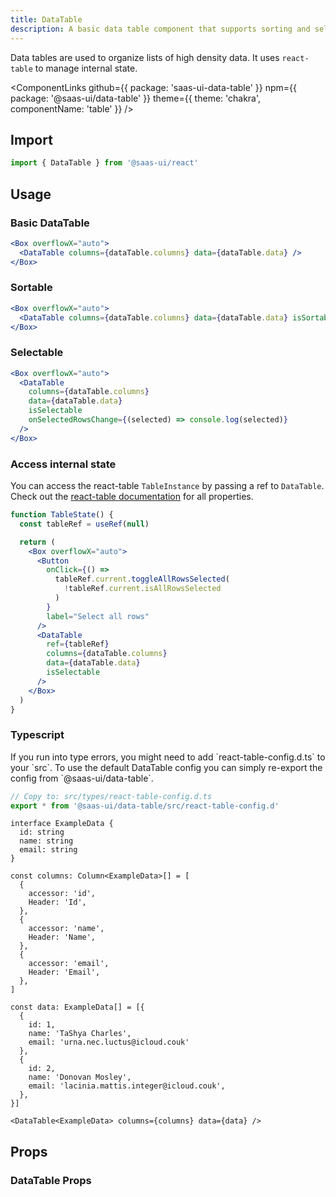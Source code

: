 ```yaml
---
title: DataTable
description: A basic data table component that supports sorting and selections.
---
```


Data tables are used to organize lists of high density data.
It uses `react-table` to manage internal state.

<ComponentLinks
  github={{ package: 'saas-ui-data-table' }}
  npm={{ package: '@saas-ui/data-table' }}
  theme={{ theme: 'chakra', componentName: 'table' }}
/>

## Import

```ts
import { DataTable } from '@saas-ui/react'
```

## Usage

### Basic DataTable

```jsx
<Box overflowX="auto">
  <DataTable columns={dataTable.columns} data={dataTable.data} />
</Box>
```

### Sortable

```jsx
<Box overflowX="auto">
  <DataTable columns={dataTable.columns} data={dataTable.data} isSortable />
</Box>
```

### Selectable

```jsx
<Box overflowX="auto">
  <DataTable
    columns={dataTable.columns}
    data={dataTable.data}
    isSelectable
    onSelectedRowsChange={(selected) => console.log(selected)}
  />
</Box>
```

### Access internal state

You can access the react-table `TableInstance` by passing a ref to `DataTable`.
Check out the [react-table documentation](https://react-table-v7.tanstack.com/docs/api/useTable#instance-properties) for all properties.

```jsx
function TableState() {
  const tableRef = useRef(null)

  return (
    <Box overflowX="auto">
      <Button
        onClick={() =>
          tableRef.current.toggleAllRowsSelected(
            !tableRef.current.isAllRowsSelected
          )
        }
        label="Select all rows"
      />
      <DataTable
        ref={tableRef}
        columns={dataTable.columns}
        data={dataTable.data}
        isSelectable
      />
    </Box>
  )
}
```

### Typescript

<Info>
  If you run into type errors, you might need to add `react-table-config.d.ts`
  to your `src`. To use the default DataTable config you can simply re-export
  the config from `@saas-ui/data-table`.
</Info>

```ts
// Copy to: src/types/react-table-config.d.ts
export * from '@saas-ui/data-table/src/react-table-config.d'
```

```tsx
interface ExampleData {
  id: string
  name: string
  email: string
}

const columns: Column<ExampleData>[] = [
  {
    accessor: 'id',
    Header: 'Id',
  },
  {
    accessor: 'name',
    Header: 'Name',
  },
  {
    accessor: 'email',
    Header: 'Email',
  },
]

const data: ExampleData[] = [{
  {
    id: 1,
    name: 'TaShya Charles',
    email: 'urna.nec.luctus@icloud.couk'
  },
  {
    id: 2,
    name: 'Donovan Mosley',
    email: 'lacinia.mattis.integer@icloud.couk',
  },
}]

<DataTable<ExampleData> columns={columns} data={data} />
```

## Props

### DataTable Props

<PropsTable of="DataTable" />
